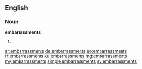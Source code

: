 ==English==

===Noun===
'''embarrassments'''

# {{plural of|embarrassment}}

[[ar:embarrassments]]
[[de:embarrassments]]
[[eo:embarrassments]]
[[fr:embarrassments]]
[[ku:embarrassments]]
[[mg:embarrassments]]
[[my:embarrassments]]
[[simple:embarrassments]]
[[sv:embarrassments]]